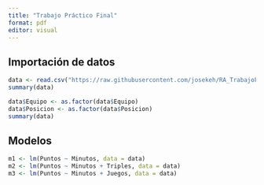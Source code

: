 ```yaml
---
title: "Trabajo Práctico Final"
format: pdf
editor: visual
---
```


## Importación de datos

```r
data <- read.csv("https://raw.githubusercontent.com/josekeh/RA_TrabajoFinal/heads/main/files/WNBA.csv", sep = ";")
summary(data)
```

```r
data$Equipo <- as.factor(data$Equipo)
data$Posicion <- as.factor(data$Posicion)
summary(data)
```
## Modelos

```r
m1 <- lm(Puntos ~ Minutos, data = data)
m2 <- lm(Puntos ~ Minutos + Triples, data = data)
m3 <- lm(Puntos ~ Minutos + Juegos, data = data)
```
